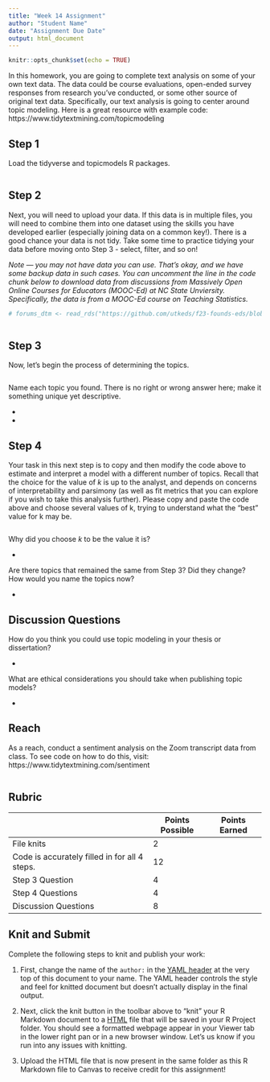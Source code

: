 ```yaml
---
title: "Week 14 Assignment"
author: "Student Name"
date: "Assignment Due Date"
output: html_document
---
```


```r
knitr::opts_chunk$set(echo = TRUE)
```

In this homework, you are going to complete text analysis on some of your own text data. The data could be course evaluations, open-ended survey responses from research you've conducted, or some other source of original text data. Specifically, our text analysis is going to center around topic modeling. Here is a great resource with example code: https://www.tidytextmining.com/topicmodeling

## Step 1

Load the tidyverse and topicmodels R packages.

```r

```

## Step 2

Next, you will need to upload your data. If this data is in multiple files, you will need to combine them into one dataset using the skills you have developed earlier (especially joining data on a common key!). There is a good chance your data is not tidy. Take some time to practice tidying your data before moving onto Step 3 - select, filter, and so on!

*Note --- you may not have data you can use. That's okay, and we have some backup data in such cases. You can uncomment the line in the code chunk below to download data from discussions from Massively Open Online Courses for Educators (MOOC-Ed) at NC State Unviersity. Specifically, the data is from a MOOC-Ed course on Teaching Statistics.*

```r
# forums_dtm <- read_rds("https://github.com/utkeds/f23-founds-eds/blob/main/data/forums-dtm.rds?raw=true")
```

```r

```


## Step 3

Now, let's begin the process of determining the topics.

```r

```

Name each topic you found. There is no right or wrong answer here; make it something unique yet descriptive.

-   

-   

## Step 4

Your task in this next step is to copy and then modify the code above to estimate and interpret a model with a different number of topics. Recall that the choice for the value of *k* is up to the analyst, and depends on concerns of interpretability and parsimony (as well as fit metrics that you can explore if you wish to take this analysis further). Please copy and paste the code above and choose several values of k, trying to understand what the "best" value for k may be.

```r

```

Why did you choose *k* to be the value it is?

-   

Are there topics that remained the same from Step 3? Did they change? How would you name the topics now?

-   

## Discussion Questions

How do you think you could use topic modeling in your thesis or dissertation?

-   

What are ethical considerations you should take when publishing topic models?

-   

## Reach

As a reach, conduct a sentiment analysis on the Zoom transcript data from class. To see code on how to do this, visit: https://www.tidytextmining.com/sentiment

```r

```

## Rubric

|                                               | Points Possible | Points Earned |
|----------------------------------------|----------------|----------------|
| File knits                                    | 2               |               |
| Code is accurately filled in for all 4 steps. | 12              |               |
| Step 3 Question                               | 4               |               |
| Step 4 Questions                              | 4               |               |
| Discussion Questions                          | 8               |               |

## Knit and Submit

Complete the following steps to knit and publish your work:

1.  First, change the name of the `author:` in the [YAML header](https://bookdown.org/yihui/rmarkdown-cookbook/rmarkdown-anatomy.html#yaml-metadata) at the very top of this document to your name. The YAML header controls the style and feel for knitted document but doesn't actually display in the final output.

2.  Next, click the knit button in the toolbar above to "knit" your R Markdown document to a [HTML](https://bookdown.org/yihui/rmarkdown/html-document.html) file that will be saved in your R Project folder. You should see a formatted webpage appear in your Viewer tab in the lower right pan or in a new browser window. Let's us know if you run into any issues with knitting.

3.  Upload the HTML file that is now present in the same folder as this R Markdown file to Canvas to receive credit for this assignment!
